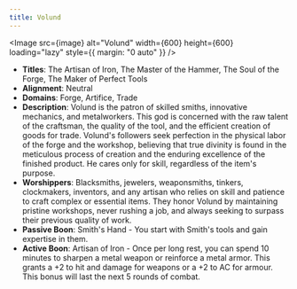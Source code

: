 ```yaml
---
title: Volund
---
```



<Image src={image} alt="Volund" width={600} height={600} loading="lazy" style={{ margin: "0 auto" }} />

- **Titles**: The Artisan of Iron, The Master of the Hammer, The Soul of the Forge, The Maker of Perfect Tools
- **Alignment**: Neutral
- **Domains**: Forge, Artifice, Trade
- **Description**: Volund is the patron of skilled smiths, innovative mechanics, and metalworkers. This god is concerned with the raw talent of the craftsman, the quality of the tool, and the efficient creation of goods for trade. Volund's followers seek perfection in the physical labor of the forge and the workshop, believing that true divinity is found in the meticulous process of creation and the enduring excellence of the finished product. He cares only for skill, regardless of the item's purpose.
- **Worshippers**: Blacksmiths, jewelers, weaponsmiths, tinkers, clockmakers, inventors, and any artisan who relies on skill and patience to craft complex or essential items. They honor Volund by maintaining pristine workshops, never rushing a job, and always seeking to surpass their previous quality of work.
- **Passive Boon**: Smith's Hand - You start with Smith's tools and gain expertise in them.
- **Active Boon**: Artisan of Iron - Once per long rest, you can spend 10 minutes to sharpen a metal weapon or reinforce a metal armor. This grants a +2 to hit and damage for weapons or a +2 to AC for armour. This bonus will last the next 5 rounds of combat.
